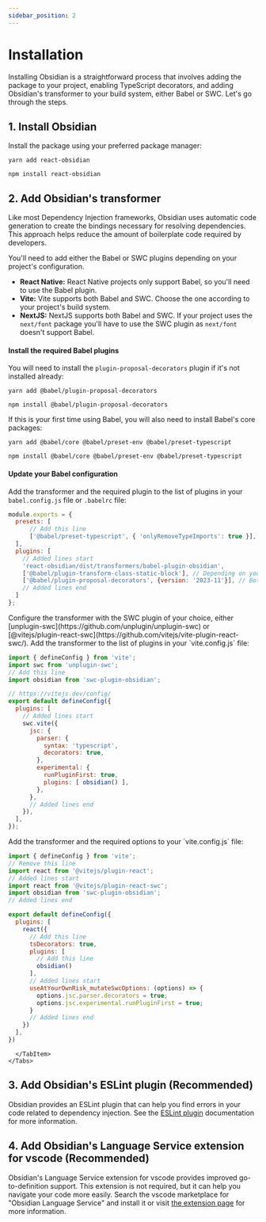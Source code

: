 ```yaml
---
sidebar_position: 2
---
```



# Installation
Installing Obsidian is a straightforward process that involves adding the package to your project, enabling TypeScript decorators, and adding Obsidian's transformer to your build system, either Babel or SWC. Let's go through the steps.

## 1. Install Obsidian
Install the package using your preferred package manager:

<Tabs>
  <TabItem value="yarn" label="Yarn" default>

  ```shell
  yarn add react-obsidian
  ```

  </TabItem>
  <TabItem value="npm" label="NPM" default>

  ```shell
  npm install react-obsidian
  ```

  </TabItem>

</Tabs>

## 2. Add Obsidian's transformer
Like most Dependency Injection frameworks, Obsidian uses automatic code generation to create the bindings necessary for resolving dependencies. This approach helps reduce the amount of boilerplate code required by developers.

You'll need to add either the Babel or SWC plugins depending on your project's configuration.
* **React Native:** React Native projects only support Babel, so you'll need to use the Babel plugin.
* **Vite:** Vite supports both Babel and SWC. Choose the one according to your project's build system.
* **NextJS:** NextJS supports both Babel and SWC. If your project uses the `next/font` package you'll have to use the SWC plugin as `next/font` doesn't support Babel.

<Tabs>
  <TabItem value="babel" label="Babel" default>

#### Install the required Babel plugins

You will need to install the `plugin-proposal-decorators` plugin if it's not installed already:
<Tabs>
  <TabItem value="yarn" label="Yarn" default>

  ```shell
  yarn add @babel/plugin-proposal-decorators
  ```

  </TabItem>
  <TabItem value="npm" label="NPM" default>

  ```shell
  npm install @babel/plugin-proposal-decorators
  ```

  </TabItem>
</Tabs>

If this is your first time using Babel, you will also need to install Babel's core packages:
<Tabs>
  <TabItem value="yarn" label="Yarn" default>

  ```shell
  yarn add @babel/core @babel/preset-env @babel/preset-typescript
  ```
  </TabItem>
  <TabItem value="npm" label="NPM" default>

  ```shell
  npm install @babel/core @babel/preset-env @babel/preset-typescript
  ```
  </TabItem>
</Tabs>

#### Update your Babel configuration

Add the transformer and the required plugin to the list of plugins in your `babel.config.js` file or `.babelrc` file:

```js title="babel.config.js"
module.exports = {
  presets: [
      // Add this line
      ['@babel/preset-typescript', { 'onlyRemoveTypeImports': true }],
  ],
  plugins: [
    // Added lines start
    'react-obsidian/dist/transformers/babel-plugin-obsidian',
    ['@babel/plugin-transform-class-static-block'], // Depending on your project, you may need to add this plugin as well
    ['@babel/plugin-proposal-decorators', {version: '2023-11'}], // Both 2023-11 and legacy versions are supported
    // Added lines end
  ]
};
```

  </TabItem>
  <TabItem value="swc" label="SWC">
Configure the transformer with the SWC plugin of your choice, either [unplugin-swc](https://github.com/unplugin/unplugin-swc) or [@vitejs/plugin-react-swc](https://github.com/vitejs/vite-plugin-react-swc/).

<Tabs>
  <TabItem value="unplugin-swc" label="unplugin-swc" default>
  Add the transformer to the list of plugins in your `vite.config.js` file:

  ```js title="vite.config.js"
  import { defineConfig } from 'vite';
  import swc from 'unplugin-swc';
  // Add this line
  import obsidian from 'swc-plugin-obsidian';

  // https://vitejs.dev/config/
  export default defineConfig({
    plugins: [
      // Added lines start
      swc.vite({
        jsc: {
          parser: {
            syntax: 'typescript',
            decorators: true,
          },
          experimental: {
            runPluginFirst: true,
            plugins: [ obsidian() ],
          },
        },
        // Added lines end
      }),
    ],
  });
  ```
  </TabItem>
  <TabItem value="vite-plugin-react-swc" label="@vitejs/plugin-react-swc">
  Add the transformer and the required options to your `vite.config.js` file:

  ```js title="vite.config.js"
  import { defineConfig } from 'vite';
  // Remove this line
  import react from '@vitejs/plugin-react';
  // Added lines start
  import react from '@vitejs/plugin-react-swc';
  import obsidian from 'swc-plugin-obsidian';
  // Added lines end

  export default defineConfig({
    plugins: [
      react({
        // Add this line
        tsDecorators: true,
        plugins: [
          // Add this line
          obsidian()
        ],
        // Added lines start
        useAtYourOwnRisk_mutateSwcOptions: (options) => {
          options.jsc.parser.decorators = true;
          options.jsc.experimental.runPluginFirst = true;
        }
        // Added lines end
      })
    ],
  })
  ```

      </TabItem>
    </Tabs>
  </TabItem>
</Tabs> 

## 3. Add Obsidian's ESLint plugin (Recommended)
Obsidian provides an ESLint plugin that can help you find errors in your code related to dependency injection. See the [ESLint plugin](/docs/documentation/meta/eslint) documentation for more information.

## 4. Add Obsidian's Language Service extension for vscode (Recommended)
Obsidian's Language Service extension for vscode provides improved go-to-definition support. This extension is not required, but it can help you navigate your code more easily. Search the vscode marketplace for "Obsidian Language Service" and install it or visit [the extension page](https://marketplace.visualstudio.com/items/?itemName=GuyCarmeli.vscode-language-server-obsidian) for more information.